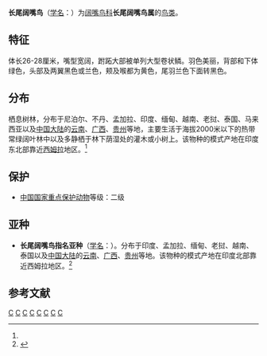{{Speciesbox
| taxon = Psarisomus dalhousiae
| status = LC
| status_system = iucn3.1
| status_ref = <ref>{{IUCN|id=22698747 |title=''Psarisomus dalhousiae'' |assessor=BirdLife International |assessor-link=BirdLife International |version=2017.3 |year=2016 |accessdate=1 October 2016}} 数据库資料包含說明此物種被編入無危級別的原因</ref>
| image = Psarisomus dalhousiae - Kaeng Krachan.jpg
| parent_authority = [[William_John_Swainson|Swainson]], 1837
| authority = ([[Robert_Jameson|Jameson]], 1835)<ref name='id2479'>{{cite web| url =http://www.bioinfo.cn/db05/BjdwSpecies.php?action=view&id=2479| title =长尾阔嘴鸟| work =《中国动物物种编目数据库》| publisher =中国科学院微生物研究所| author =中国科学院动物研究所| accessdate =2009-04-04| deadurl =yes| archiveurl =https://web.archive.org/web/20160305023837/http://www.bioinfo.cn/db05/BjdwSpecies.php?action=view&id=2479| archivedate =2016-03-05}}</ref>
| synonyms = 
* ''[[闊嘴鳥屬|Eurylaimus]] dalhousiae'' <small>Jameson, 1835</small>
}}

'''长尾阔嘴鸟'''（[[学名|学名]]：{{lang|la|''Psarisomus dalhousiae''}}）为[[阔嘴鸟科|阔嘴鸟科]]'''长尾阔嘴鸟属'''的[[鸟类|鸟类]]。

==特征==
体长26-28厘米，嘴型宽阔，跗跖大部被单列大型卷状鳞。羽色美丽，背部和下体绿色，头部及两翼黑色或兰色，颊及喉都为黄色，尾羽兰色下面转黑色。

==分布==
栖息树林，分布于尼泊尔、不丹、孟加拉、印度、缅甸、越南、老挝、泰国、马来西亚以及[[中国大陆|中国大陆]]的[[云南|云南]]、[[广西|广西]]、[[贵州|贵州]]等地，主要生活于海拔2000米以下的热带常绿阔叶林中以及多静栖于林下荫湿处的灌木或小树上。该物种的模式产地在印度东北部靠近[[西姆拉|西姆拉]]地区。<ref name='id2479'/>

==保护==
*[[中國國家重點保護野生動物名錄|中国国家重点保护动物]]等级：二级

==亚种==
*'''长尾阔嘴鸟指名亚种'''（[[学名|学名]]：{{lang|la|''Psarisomus dalhousiae dalhousiae''}}）。分布于印度、孟加拉、缅甸、老挝、越南、泰国以及[[中国大陆|中国大陆]]的[[云南|云南]]、[[广西|广西]]、[[贵州|贵州]]等地。该物种的模式产地在印度北部靠近西姆拉地区。<ref name='id2480'>{{cite web| url =http://www.bioinfo.cn/db05/BjdwSpecies.php?action=view&id=2480| title =长尾阔嘴鸟指名亚种| work =《中国动物物种编目数据库》| publisher =中国科学院微生物研究所| author =中国科学院动物研究所| accessdate =2009-04-04| deadurl =yes| archiveurl =https://web.archive.org/web/20160305043911/http://www.bioinfo.cn/db05/BjdwSpecies.php?action=view&id=2480| archivedate =2016-03-05}}</ref>

== 参考文献 ==
{{reflist}}

{{Taxonbar}}
[[Category:阔嘴鸟科|C]]
[[Category:云南鸟类|C]]
[[Category:越南鸟类|C]]
[[Category:中国鸟类|C]]
[[Category:婆罗洲鸟类|C]]
[[Category:泰国鸟类|C]]
[[Category:印度鸟类|C]]
[[Category:1835年描述的鸟类|C]]